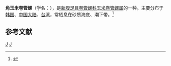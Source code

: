 {{Speciesbox 
| taxon = Inquisitor vulpionis
| binomial_authority = Kuroda et Oyama, 1971
}}
'''角玉米卷管螺'''（学名：''{{lang|la|Inquisitor vulpionis}}''），是[[新腹足目|新腹足目]][[卷管螺科|卷管螺科]][[玉米卷管螺属|玉米卷管螺属]]的一种。主要分布于[[韩国|韩国]]、[[中国大陆|中国大陆]]、[[台湾|台湾]]，常栖息在砂质海底、潮下带。<ref>{{cite web|url=http://shell.sinica.edu.tw/chinese/shellbase_detail.php?science_no=1391|title=国际贝库：角玉米卷管螺|publisher=台湾贝类资料库|accessdate=2009-08-11|archive-date=2021-01-19|archive-url=https://web.archive.org/web/20210119015321/https://shell.sinica.edu.tw/chinese/shellbase_detail.php?science_no=1391|dead-url=no}}</ref>

== 参考文献 ==
{{reflist}}
{{taxonbar}}
[[Category:_1971年描述的动物|J]]
[[Category:玉米捲管螺屬|J]]